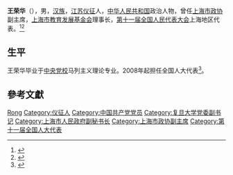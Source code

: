 {{Otheruses|other=名为王荣华的其他人物|王荣华}}

'''王荣华'''（{{bd|1946年|2月|}}），男，[[汉族|汉族]]，[[江苏|江苏]][[仪征|仪征]]人，[[中华人民共和国|中华人民共和国]]政治人物，曾任[[上海市政协|上海市政协]]副主席，[[上海市教育发展基金会|上海市教育发展基金会]]理事长，[[第十一届全国人民代表大会|第十一届全国人民代表大会]]上海地区代表。<ref>{{cite web|author=新华网|title=第十一届全国人大代表|url=http://news.xinhuanet.com/ziliao/2008-03/03/content_7708230.htm?node=36628|publisher=新华网|accessdate=2014-01-07|archive-date=2014-01-10|archive-url=https://web.archive.org/web/20140110211415/http://news.xinhuanet.com/ziliao/2008-03/03/content_7708230.htm?node=36628|dead-url=no}}</ref><ref>{{cite news|title=王荣华代表：关注“男孩危机”|url=http://lianghui.people.com.cn/2012npc/GB/17318013.html|accessdate=2014-03-14|newspaper=人民网|archive-date=2012-04-15|archive-url=https://web.archive.org/web/20120415070616/http://lianghui.people.com.cn/2012npc/GB/17318013.html|dead-url=no}}</ref>

== 生平 ==
王荣华毕业于[[中央党校|中央党校]]马列主义理论专业。2008年起担任全国人大代表<ref>{{cite news|title=全国人大代表信息-王荣华|url= http://210.82.31.1:8084/delegate/viewDelegate.action?dbid=110636|accessdate=2013-04-05|newspaper=全国人大网}}</ref>。

== 參考文獻 ==
{{reflist}}

{{Authority control}}
{{DEFAULTSORT:Wang王}}
[[Category:王姓|Rong]]
[[Category:仪征人|Category:仪征人]]
[[Category:中国共产党党员|Category:中国共产党党员]]
[[Category:复旦大学党委副书记|Category:复旦大学党委副书记]]
[[Category:上海市人民政府副秘书长|Category:上海市人民政府副秘书长]]
[[Category:上海市政协副主席|Category:上海市政协副主席]]
[[Category:第十一届全国人大代表|Category:第十一届全国人大代表]]